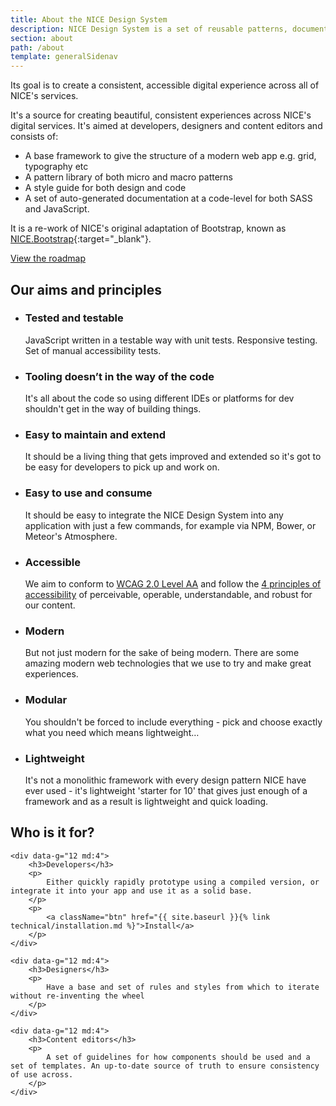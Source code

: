 ```yaml
---
title: About the NICE Design System
description: NICE Design System is a set of reusable patterns, documentation and guidelines for rapid product development.
section: about
path: /about
template: generalSidenav
---
```


Its goal is to create a consistent, accessible digital experience across all of NICE's services.

It's a source for creating beautiful, consistent experiences across NICE's digital services. It's aimed at developers, designers and content editors and consists of:

- A base framework to give the structure of a modern web app e.g. grid, typography etc
- A pattern library of both micro and macro patterns
- A style guide for both design and code
- A set of auto-generated documentation at a code-level for both SASS and JavaScript.

It is a re-work of NICE's original adaptation of Bootstrap, known as [NICE.Bootstrap](https://github.com/nhsevidence/NICE.Bootstrap){:target="_blank"}.

<a href="{{ site.baseurl }}{% link about/roadmap.md %}" className="btn">View the roadmap</a>

<h2>Our aims and principles</h2>

<ul className="grid">
    <li data-g="12 sm:6 md:4 lg:3">
        <h3 className="h6">Tested and testable</h3>
        <p>
            JavaScript written in a testable way with unit tests. Responsive testing. Set of manual accessibility tests.
        </p>
    </li>
    <li data-g="12 sm:6 md:4 lg:3">
        <h3 className="h6">Tooling doesn’t in the way of the code</h3>
        <p>
            It's all about the code so using different IDEs or platforms for dev shouldn't get in the way of building things.
        </p>
    </li>
    <li data-g="12 sm:6 md:4 lg:3">
        <h3 className="h6">Easy to maintain and extend</h3>
        <p>
            It should be a living thing that gets improved and extended so it's got to be easy for developers to pick up and work on.
        </p>
    </li>
    <li data-g="12 sm:6 md:4 lg:3">
        <h3 className="h6">Easy to use and consume</h3>
        <p>
            It should be easy to integrate the NICE Design System into any application with just a few commands, for example via NPM, Bower, or Meteor's Atmosphere.
        </p>
    </li>
    <li data-g="12 sm:6 md:4 lg:3">
        <h3 className="h6">Accessible</h3>
        <p>
            We aim to conform to <a href="https://www.nice.org.uk/accessibility" target="_blank" rel="noopener external">WCAG 2.0 Level AA</a> and follow the <a href="https://www.w3.org/TR/UNDERSTANDING-WCAG20/intro.html#introduction-fourprincs-head" target="_blank" rel="noopener external">4 principles of accessibility</a> of perceivable, operable, understandable, and robust for our content.
        </p>
    </li>
    <li data-g="12 sm:6 md:4 lg:3">
        <h3 className="h6">Modern</h3>
        <p>
            But not just modern for the sake of being modern. There are some amazing modern web technologies that we use to try and make great experiences.
        </p>
    </li>
    <li data-g="12 sm:6 md:4 lg:3">
        <h3 className="h6">Modular</h3>
        <p>
            You shouldn't be forced to include everything - pick and choose exactly what you need which means lightweight&hellip;
        </p>
    </li>
    <li data-g="12 sm:6 md:4 lg:3">
        <h3 className="h6">Lightweight</h3>
        <p>
            It's not a monolithic framework with every design pattern NICE have ever used - it's lightweight 'starter for 10' that gives just enough of a framework and as a result is lightweight and quick loading.
        </p>
    </li>
</ul>


## Who is it for?


<div className="grid">

    <div data-g="12 md:4">
        <h3>Developers</h3>
        <p>
            Either quickly rapidly prototype using a compiled version, or integrate it into your app and use it as a solid base.
        </p>
        <p>
            <a className="btn" href="{{ site.baseurl }}{% link technical/installation.md %}">Install</a>
        </p>
    </div>

    <div data-g="12 md:4">
        <h3>Designers</h3>
        <p>
            Have a base and set of rules and styles from which to iterate without re-inventing the wheel
        </p>
    </div>

    <div data-g="12 md:4">
        <h3>Content editors</h3>
        <p>
            A set of guidelines for how components should be used and a set of templates. An up-to-date source of truth to ensure consistency of use across.
        </p>
    </div>

</div>
